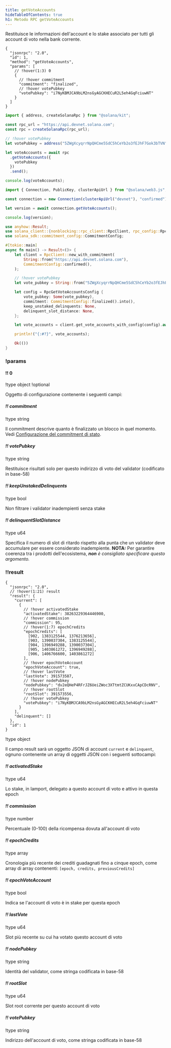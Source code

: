 ```yaml
---
title: getVoteAccounts
hideTableOfContents: true
h1: Metodo RPC getVoteAccounts
---
```


Restituisce le informazioni dell'account e lo stake associato per tutti gli
account di voto nella bank corrente.

<APIMethod>

```jsonc !!request curl
{
  "jsonrpc": "2.0",
  "id": 1,
  "method": "getVoteAccounts",
  "params": [
    // !hover(1:3) 0
    {
      // !hover commitment
      "commitment": "finalized",
      // !hover votePubkey
      "votePubkey": "i7NyKBMJCA9bLM2nsGyAGCKHECuR2L5eh4GqFciuwNT"
    }
  ]
}
```

```ts !!request title="Kit"
import { address, createSolanaRpc } from "@solana/kit";

const rpc_url = "https://api.devnet.solana.com";
const rpc = createSolanaRpc(rpc_url);

// !hover votePubkey
let votePubkey = address("5ZWgXcyqrrNpQHCme5SdC5hCeYb2o3fEJhF7Gok3bTVN");

let voteAccounts = await rpc
  .getVoteAccounts({
    votePubkey
  })
  .send();

console.log(voteAccounts);
```

```ts !!request title="web3.js"
import { Connection, PublicKey, clusterApiUrl } from "@solana/web3.js";

const connection = new Connection(clusterApiUrl("devnet"), "confirmed");

let version = await connection.getVoteAccounts();

console.log(version);
```

```rs !!request title="Rust"
use anyhow::Result;
use solana_client::{nonblocking::rpc_client::RpcClient, rpc_config::RpcGetVoteAccountsConfig};
use solana_sdk::commitment_config::CommitmentConfig;

#[tokio::main]
async fn main() -> Result<()> {
    let client = RpcClient::new_with_commitment(
        String::from("https://api.devnet.solana.com"),
        CommitmentConfig::confirmed(),
    );

    // !hover votePubkey
    let vote_pubkey = String::from("5ZWgXcyqrrNpQHCme5SdC5hCeYb2o3fEJhF7Gok3bTVN");

    let config = RpcGetVoteAccountsConfig {
        vote_pubkey: Some(vote_pubkey),
        commitment: CommitmentConfig::finalized().into(),
        keep_unstaked_delinquents: None,
        delinquent_slot_distance: None,
    };

    let vote_accounts = client.get_vote_accounts_with_config(config).await?;

    println!("{:#?}", vote_accounts);

    Ok(())
}
```

### !params

#### !! 0

!type object
!optional

Oggetto di configurazione contenente i seguenti campi:

##### !! commitment

!type string

Il commitment descrive quanto è finalizzato un blocco in quel momento. Vedi
[Configurazione del commitment di stato](/docs/rpc#configuring-state-commitment).

##### !! votePubkey

!type string

Restituisce risultati solo per questo indirizzo di voto del validator
(codificato in base-58)

##### !! keepUnstakedDelinquents

!type bool

Non filtrare i validator inadempienti senza stake

##### !! delinquentSlotDistance

!type u64

Specifica il numero di slot di ritardo rispetto alla punta che un validator deve
accumulare per essere considerato inadempiente. **NOTA:** Per garantire coerenza
tra i prodotti dell'ecosistema, _**non** è consigliato specificare questo
argomento._

### !!result

```jsonc !response
{
  "jsonrpc": "2.0",
  // !hover(1:21) result
  "result": {
    "current": [
      {
        // !hover activatedStake
        "activatedStake": 38263229364446900,
        // !hover commission
        "commission": 95,
        // !hover(1:7) epochCredits
        "epochCredits": [
          [902, 1383125544, 1376213656],
          [903, 1390037304, 1383125544],
          [904, 1396949288, 1390037304],
          [905, 1403861272, 1396949288],
          [906, 1406766600, 1403861272]
        ],
        // !hover epochVoteAccount
        "epochVoteAccount": true,
        // !hover lastVote
        "lastVote": 391573587,
        // !hover nodePubkey
        "nodePubkey": "dv2eQHeP4RFrJZ6UeiZWoc3XTtmtZCUKxxCApCDcRNV",
        // !hover rootSlot
        "rootSlot": 391573556,
        // !hover votePubkey
        "votePubkey": "i7NyKBMJCA9bLM2nsGyAGCKHECuR2L5eh4GqFciuwNT"
      }
    ],
    "delinquent": []
  },
  "id": 1
}
```

!type object

Il campo result sarà un oggetto JSON di account `current` e `delinquent`, ognuno
contenente un array di oggetti JSON con i seguenti sottocampi:

##### !! activatedStake

!type u64

Lo stake, in lamport, delegato a questo account di voto e attivo in questa epoch

##### !! commission

!type number

Percentuale (0-100) della ricompensa dovuta all'account di voto

##### !! epochCredits

!type array

Cronologia più recente dei crediti guadagnati fino a cinque epoch, come array di
array contenenti: `[epoch, credits, previousCredits]`

##### !! epochVoteAccount

!type bool

Indica se l'account di voto è in stake per questa epoch

##### !! lastVote

!type u64

Slot più recente su cui ha votato questo account di voto

##### !! nodePubkey

!type string

Identità del validator, come stringa codificata in base-58

##### !! rootSlot

!type u64

Slot root corrente per questo account di voto

##### !! votePubkey

!type string

Indirizzo dell'account di voto, come stringa codificata in base-58

</APIMethod>
